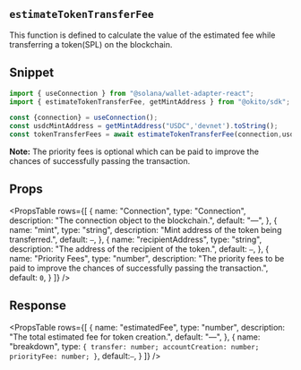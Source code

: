 
## `estimateTokenTransferFee`

This function is defined to calculate the value of the estimated fee while transferring a token(SPL) on the blockchain.

## Snippet

``` jsx filename="page.tsx"
import { useConnection } from "@solana/wallet-adapter-react";
import { estimateTokenTransferFee, getMintAddress } from "@okito/sdk";

const {connection} = useConnection();
const usdcMintAddress = getMintAddress("USDC",'devnet').toString();
const tokenTransferFees = await estimateTokenTransferFee(connection,usdcMintAddress,recipientAddress,0)
```
<Callout type='warning'>
<b>Note:</b> The priority fees is optional which can be paid to improve the chances of successfully passing the transaction.
</Callout>


## Props

<PropsTable
  rows={[
    {
      name: "Connection",
      type: "Connection",
      description: "The connection object to the blockchain.",
      default: "—",
    },
    {
      name: "mint",
      type: "string",
      description: "Mint address of the token being transferred.",
      default: `—`,
    },
    {
      name: "recipientAddress",
      type: "string",
      description: "The address of the recipient of the token.",
      default: `—`,
    },
    {
      name: "Priority Fees",
      type: "number",
      description: "The priority fees to be paid to improve the chances of successfully passing the transaction.",
      default: `0`,
    }
  ]}
/>



## Response


<PropsTable
  rows={[
    {
      name: "estimatedFee",
      type: "number",
      description: "The total estimated fee for token creation.",
      default: "—",
    },
    {
      name: "breakdown",
      type: `{
  transfer: number;
  accountCreation: number;
  priorityFee: number;
}`,
    default:`—`,
    }
  ]}
/>
